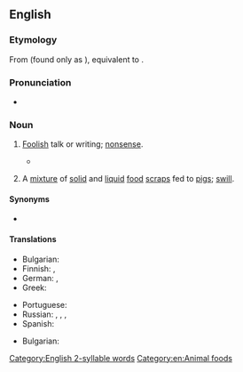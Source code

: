 ==English==

===Etymology===
From {{inh|en|enm|*hoggewasch}} (found only as {{cog|enm|hoggyswasch|lit=hog's wash|t=refuse of the kitchen for feeding pigs}}), equivalent to {{af|en|hog|wash}}.

===Pronunciation===
* {{audio|en-us-hogwash.ogg|Audio (US)|lang=en}}

===Noun===
{{en-noun|-}}

# {{lb|en|informal|figurative}} [[foolish|Foolish]] talk or writing; [[nonsense]].
#: {{syn|en|nonsense}}
#* {{quote-book
|year=2016
|author=T. Colin Campbell
|author2=Thomas M. Campbell
|title=The China Study: Revised and Expanded Edition
|publisher=BenBella Books, Inc.
|page=214
|passage=We have more faith in the average American than that. It’s not true that Americans love '''hogwash'''— it’s that '''hogwash''' inundates Americans, whether they want it or not! Some Americans want the truth— they just haven’t been able to find it because it is drowned out by '''hogwash'''.}}
# {{lb|en|literal}} A [[mixture]] of [[solid]] and [[liquid]] [[food]] [[scrap]]s fed to [[pig]]s; [[swill]]. {{defdate|from mid 15th c.}}
#: {{syn|en|slop|slops|swill}}

====Synonyms====
* {{sense|foolish talk}} {{seeSynonyms|nonsense|sense=1}}

====Translations====
{{trans-top|nonsense}}
* Bulgarian: {{t+|bg|глупости}}
* Finnish: {{t+|fi|pötypuhe}}, {{t+|fi|hölynpöly}}
* German: {{t+|de|Quatsch|m}}, {{t+|de|Unsinn|m}}
* Greek: {{t+|el|κουραφέξαλα|n-p|sc=Grek}}
{{trans-mid}}
* Portuguese: {{t+|pt|disparate|m}}
* Russian: {{t+|ru|бред си́вой кобы́лы|m}} {{qualifier|lit.: delirium of a grey mare}}, {{t+|ru|фигня́|f}}, {{t+|ru|вздор|m}}, {{t+|ru|ерунда́|f}}
* Spanish: {{t+|es|tonterías|f-p}}
{{trans-bottom}}
{{trans-top|[[scrap]]s fed to [[pig]]s}}
* Bulgarian: {{t+|bg|помия|f}}
{{trans-mid}}

{{trans-bottom}}

[[Category:English 2-syllable words]]
[[Category:en:Animal foods]]